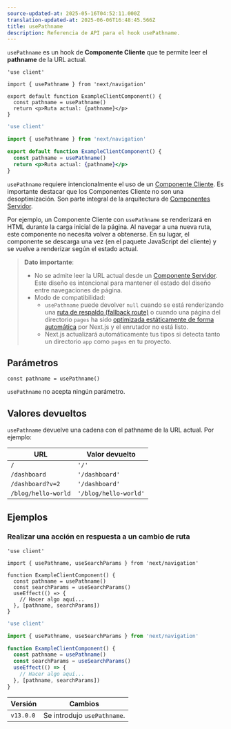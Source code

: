 ```yaml
---
source-updated-at: 2025-05-16T04:52:11.000Z
translation-updated-at: 2025-06-06T16:48:45.566Z
title: usePathname
description: Referencia de API para el hook usePathname.
---
```


`usePathname` es un hook de **Componente Cliente** que te permite leer el **pathname** de la URL actual.

```tsx filename="app/example-client-component.tsx" switcher
'use client'

import { usePathname } from 'next/navigation'

export default function ExampleClientComponent() {
  const pathname = usePathname()
  return <p>Ruta actual: {pathname}</p>
}
```

```jsx filename="app/example-client-component.js" switcher
'use client'

import { usePathname } from 'next/navigation'

export default function ExampleClientComponent() {
  const pathname = usePathname()
  return <p>Ruta actual: {pathname}</p>
}
```

`usePathname` requiere intencionalmente el uso de un [Componente Cliente](/docs/app/building-your-application/rendering/client-components). Es importante destacar que los Componentes Cliente no son una desoptimización. Son parte integral de la arquitectura de [Componentes Servidor](/docs/app/building-your-application/rendering/server-components).

Por ejemplo, un Componente Cliente con `usePathname` se renderizará en HTML durante la carga inicial de la página. Al navegar a una nueva ruta, este componente no necesita volver a obtenerse. En su lugar, el componente se descarga una vez (en el paquete JavaScript del cliente) y se vuelve a renderizar según el estado actual.

> **Dato importante**:
>
> - No se admite leer la URL actual desde un [Componente Servidor](/docs/app/building-your-application/rendering/server-components). Este diseño es intencional para mantener el estado del diseño entre navegaciones de página.
> - Modo de compatibilidad:
>   - `usePathname` puede devolver `null` cuando se está renderizando una [ruta de respaldo (fallback route)](/docs/pages/api-reference/functions/get-static-paths#fallback-true) o cuando una página del directorio `pages` ha sido [optimizada estáticamente de forma automática](/docs/pages/building-your-application/rendering/automatic-static-optimization) por Next.js y el enrutador no está listo.
>   - Next.js actualizará automáticamente tus tipos si detecta tanto un directorio `app` como `pages` en tu proyecto.

## Parámetros

```tsx
const pathname = usePathname()
```

`usePathname` no acepta ningún parámetro.

## Valores devueltos

`usePathname` devuelve una cadena con el pathname de la URL actual. Por ejemplo:

| URL                 | Valor devuelto        |
| ------------------- | --------------------- |
| `/`                 | `'/'`                 |
| `/dashboard`        | `'/dashboard'`        |
| `/dashboard?v=2`    | `'/dashboard'`        |
| `/blog/hello-world` | `'/blog/hello-world'` |

## Ejemplos

### Realizar una acción en respuesta a un cambio de ruta

```tsx filename="app/example-client-component.tsx" switcher
'use client'

import { usePathname, useSearchParams } from 'next/navigation'

function ExampleClientComponent() {
  const pathname = usePathname()
  const searchParams = useSearchParams()
  useEffect(() => {
    // Hacer algo aquí...
  }, [pathname, searchParams])
}
```

```jsx filename="app/example-client-component.js" switcher
'use client'

import { usePathname, useSearchParams } from 'next/navigation'

function ExampleClientComponent() {
  const pathname = usePathname()
  const searchParams = useSearchParams()
  useEffect(() => {
    // Hacer algo aquí...
  }, [pathname, searchParams])
}
```

| Versión   | Cambios                   |
| --------- | ------------------------- |
| `v13.0.0` | Se introdujo `usePathname`. |